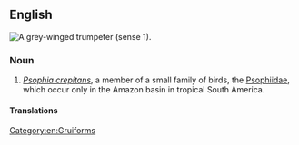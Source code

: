 ==English==
[[Image:Grey-winged Trumpeter Psophia crepitans Side 1700px.jpg|thumb|right|A grey-winged trumpeter (sense 1).]]
{{wikipedia}}
{{wikispecies|Psophia crepitans}}

===Noun===
{{en-noun|head=[[grey]]-[[winged]] [[trumpeter]]}}

# ''[[Psophia crepitans]]'', a member of a small family of birds, the [[Psophiidae]], which occur only in the Amazon basin in tropical South America.
#: {{syn|en|agami|jacamin}}

====Translations====
{{trans-see|agami}}

[[Category:en:Gruiforms]]